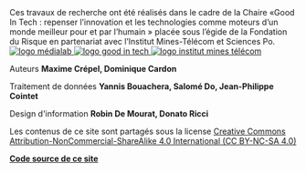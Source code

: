<div className="column">
Ces travaux de recherche ont été réalisés dans le cadre de la Chaire «Good In Tech : repenser l’innovation et les technologies comme moteurs d’un monde meilleur pour et par l’humain » placée sous l’égide de la Fondation du Risque en partenariat avec l’Institut Mines-Télécom et Sciences Po.

<div className="logos-container">
  <a target="blank" rel="noopener" href="https://medialab.sciencespo.fr/">
    <img src="https://medialab.sciencespo.fr/img/cover-twitter.png" alt="logo médialab"/>
  </a>
  <a target="blank" rel="noopener" href="https://www.goodintech.org/?lng=fr">
    <img src="https://www.goodintech.org/uploads/1580497528960-Logo.png" alt="logo good in tech"/>
  </a>
  <a target="blank" rel="noopener" href="https://www.imt.fr/">
    <img src="https://upload.wikimedia.org/wikipedia/commons/b/b0/IMT_logo_2017.png" alt="logo institut mines télécom"/>
  </a>
</div>
</div>

<div className="column">

Auteurs **Maxime Crépel, Dominique Cardon**

Traitement de données **Yannis Bouachera, Salomé Do, Jean-Philippe Cointet**

Design d'information **Robin De Mourat, Donato Ricci**

Les contenus de ce site sont partagés sous la license [Creative Commons Attribution-NonCommercial-ShareAlike 4.0 International (CC BY-NC-SA 4.0) ](https://creativecommons.org/licenses/by-nc-sa/4.0/)

**[Code source de ce site](https://github.com/medialab/carnet-algopresse)**

</div>